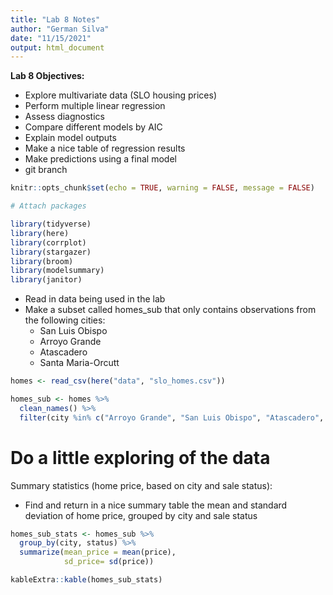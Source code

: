 ```yaml
---
title: "Lab 8 Notes"
author: "German Silva"
date: "11/15/2021"
output: html_document
---
```


**Lab 8 Objectives:**

- Explore multivariate data (SLO housing prices)
- Perform multiple linear regression
- Assess diagnostics
- Compare different models by AIC
- Explain model outputs
- Make a nice table of regression results
- Make predictions using a final model
- git branch

```r
knitr::opts_chunk$set(echo = TRUE, warning = FALSE, message = FALSE)

# Attach packages

library(tidyverse)
library(here)
library(corrplot)
library(stargazer)
library(broom)
library(modelsummary)
library(janitor)
```

- Read in data being used in the lab
- Make a subset called homes_sub that only contains observations from the following cities:
  - San Luis Obispo
  - Arroyo Grande
  - Atascadero
  - Santa Maria-Orcutt

```r
homes <- read_csv(here("data", "slo_homes.csv"))

homes_sub <- homes %>% 
  clean_names() %>% 
  filter(city %in% c("Arroyo Grande", "San Luis Obispo", "Atascadero", "Santa Maria-Orcutt"))

```

# Do a little exploring of the data


Summary statistics (home price, based on city and sale status):

- Find and return in a nice summary table the mean and standard deviation of home price, grouped by city and sale status

```r
homes_sub_stats <- homes_sub %>% 
  group_by(city, status) %>% 
  summarize(mean_price = mean(price),
            sd_price= sd(price))

kableExtra::kable(homes_sub_stats)
```

